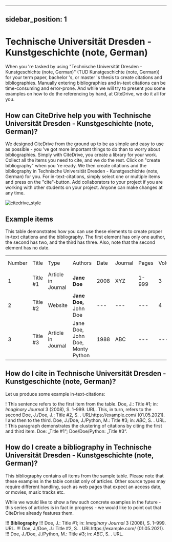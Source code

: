
---
sidebar_position: 1
---

# Technische Universität Dresden - Kunstgeschichte (note, German)

When you 're tasked by using "Technische Universität Dresden - Kunstgeschichte (note, German)" (TUD Kunstgeschichte (note, German)) for your term paper, bachelor 's, or master 's thesis to create citations and bibliographies.
Manually entering bibliographies and in-text citations can be time-consuming and error-prone. And while we will try to present you some examples on how to do the referencing by hand, at CiteDrive, we do it all for you.

<!---
## About  Technische Universität Dresden - Kunstgeschichte (note, German)

* Title: Technische Universität Dresden - Kunstgeschichte (note, German)
* Short Title (Id): TUD Kunstgeschichte (note, German))
* Authors: Technische Universität Dresden - Kunstgeschichte (note, German)
* Download: Technische Universität Dresden - Kunstgeschichte (note, German)
 --->

## How can CiteDrive help you with Technische Universität Dresden - Kunstgeschichte (note, German)?

We designed CiteDrive from the ground up to be as simple and easy to use as possible - you 've got more important things to do than to worry about bibliographies. Simply with CiteDrive, you create a library for your work. Collect all the items you need to cite, and we do the rest. Click on "create bibliography" when you 're ready. We then create citations and the bibliography in Technische Universität Dresden - Kunstgeschichte (note, German) for you. For in-text-citations, simply select one or multiple items and press on the "cite"-button. Add collaborators to your project if you are working with other students on your project. Anyone can make changes at any time.


![citedrive_style](images/technische-universitat-dresden--kunstgeschichte-note-german.svg "Choose Technische Universität Dresden - Kunstgeschichte (note, German) in the CiteDrive App")


## Example items

This table demonstrates how you can use these elements to create proper in-text citations and the bibliography. The first element has only one author, the second has two, and the third has three. Also, note that the second element has no date.


<table>
  <tr>
   <td>Number
   </td>
   <td>Title
   </td>
   <td>Type
   </td>
   <td>Authors
   </td>
   <td>Date
   </td>
   <td>Journal
   </td>
   <td>Pages
   </td>
   <td>Volume
   </td>
   <td>Issue
   </td>
   <td>Access Date
   </td>
  </tr>
  <tr>
   <td>1
   </td>
   <td>Title #1
   </td>
   <td>Article in Journal
   </td>
   <td><strong>Jane Doe</strong>
   </td>
   <td>2008
   </td>
   <td>XYZ
   </td>
   <td>1-999
   </td>
   <td>3
   </td>
   <td>2
   </td>
   <td>--
   </td>
  </tr>
  <tr>
   <td>
2
   </td>
   <td>Title #2
   </td>
   <td>Website
   </td>
   <td><strong>Jane Doe, </strong>John Doe
   </td>
   <td>---
   </td>
   <td>---
   </td>
   <td>---
   </td>
   <td>4
   </td>
   <td>---
   </td>
   <td>2020-05-01
   </td>
  </tr>
  <tr>
   <td>3
   </td>
   <td>Title #3
   </td>
   <td>Article in Journal
   </td>
   <td>Jane Doe, John Doe, Monty Python
   </td>
   <td>1988
   </td>
   <td>ABC
   </td>
   <td>---
   </td>
   <td>---
   </td>
   <td>16
   </td>
   <td>---
   </td>
  </tr>
</table>



## How do I cite in  Technische Universität Dresden - Kunstgeschichte (note, German)?

Let us produce some example in-text-citations:

! This sentence refers to the first item from the table. Doe, J.: Title #1; in: <i>Imaginary Journal</i> 3 (2008), S. 1–999. URL. This, in turn, refers to the second Doe, J./Doe, J.: Title #2, S. . URLhttps://example.com/ (01.05.2021).
! and then to the third.  Doe, J./Doe, J./Python, M.: Title #3; in: <i>ABC</i>, S. . URL.
! This paragraph demonstrates the clustering of citations by citing the first and third item. Doe: „Title #1“; Doe/Doe/Python: „Title #3“.



## How do I create a bibliography in Technische Universität Dresden - Kunstgeschichte (note, German)?

This bibliography contains all items from the sample table. Please note that these examples in the table consist only of articles. Other source types may require different handling, such as web pages that expect an access date, or movies, music tracks etc.

While we would like to show a few such concrete examples in the future - this series of articles is in fact in progress - we would like to point out that CiteDrive already features them.


!!! **Bibliography**
!!! Doe, J.: Title #1; in: <i>Imaginary Journal</i> 3 (2008),  S. 1–999. URL.
!!! Doe, J./Doe, J.: Title #2,  S. . URLhttps://example.com/ (01.05.2021).
!!! Doe, J./Doe, J./Python, M.: Title #3; in: <i>ABC</i>,  S. . URL.


```
        